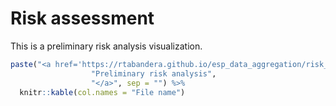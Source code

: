# Risk assessment

This is a preliminary risk analysis visualization.

```r
paste("<a href='https://rtabandera.github.io/esp_data_aggregation/risk_ranking/plot_all_risk'>",
                  "Preliminary risk analysis", 
                  "</a>", sep = "") %>%
  knitr::kable(col.names = "File name")
```
